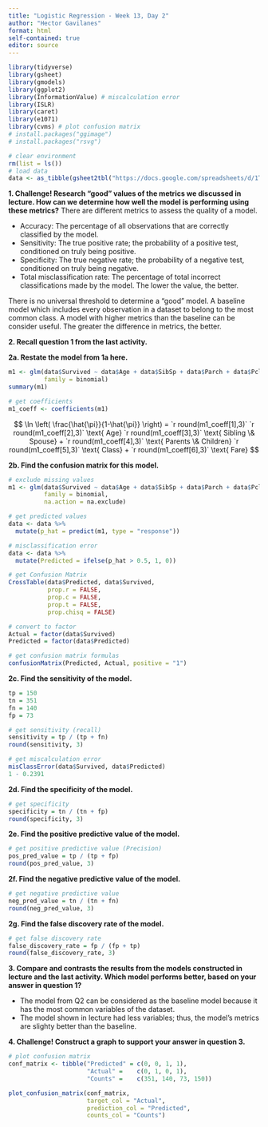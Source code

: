 ```yaml
---
title: "Logistic Regression - Week 13, Day 2"
author: "Hector Gavilanes"
format: html
self-contained: true
editor: source
---
```


```r
library(tidyverse)
library(gsheet)
library(gmodels)
library(ggplot2)
library(InformationValue) # miscalculation error
library(ISLR)
library(caret)
library(e1071)
library(cvms) # plot confusion matrix
# install.packages("ggimage")
# install.packages("rsvg")
```

```r
# clear environment
rm(list = ls())
# load data
data <- as_tibble(gsheet2tbl("https://docs.google.com/spreadsheets/d/1TrJ6jZ3hP6gQk6FvqbMrFUysEUEqle7XfuLnAkZsHYI/edit"))
```
**1. Challenge! Research "good" values of the metrics we discussed in lecture. How can we determine how well the model is performing using these metrics?**
There are different metrics to assess the quality of a model.

- Accuracy: The percentage of all observations that are correctly classified by the model.
- Sensitivity: The true positive rate; the probability of a positive test, conditioned on truly being positive.
- Specificity: The true negative rate; the probability of a negative test, conditioned on truly being negative.
- Total misclassification rate: The percentage of total incorrect classifications made by the model. The lower the value, the better.

There is no universal threshold to determine a "good" model. A baseline model which includes every observation in a dataset to belong to the most common class. A model with higher metrics than the baseline can be consider useful. The greater the difference in metrics, the better.  


**2. Recall question 1 from the last activity.**

**2a. Restate the model from 1a here.** 

```r
m1 <- glm(data$Survived ~ data$Age + data$SibSp + data$Parch + data$Pclass + data$Fare,
          family = binomial)
summary(m1)

# get coefficients
m1_coeff <- coefficients(m1)
```

$$
\ln \left( \frac{\hat{\pi}}{1-\hat{\pi}} \right) = `r round(m1_coeff[1],3)` `r round(m1_coeff[2],3)` \text{ Age} `r round(m1_coeff[3],3)` \text{ Sibling \& Spouse} + `r round(m1_coeff[4],3)` \text{ Parents \& Children} `r round(m1_coeff[5],3)` \text{ Class} + `r round(m1_coeff[6],3)` \text{ Fare}
$$

**2b. Find the confusion matrix for this model.**

```r
# exclude missing values
m1 <- glm(data$Survived ~ data$Age + data$SibSp + data$Parch + data$Pclass + data$Fare,
          family = binomial,
          na.action = na.exclude)

# get predicted values
data <- data %>% 
  mutate(p_hat = predict(m1, type = "response"))

# misclassification error
data <- data %>% 
  mutate(Predicted = ifelse(p_hat > 0.5, 1, 0))

# get Confusion Matrix
CrossTable(data$Predicted, data$Survived,
           prop.r = FALSE,
           prop.c = FALSE,
           prop.t = FALSE,
           prop.chisq = FALSE)

# convert to factor
Actual = factor(data$Survived)
Predicted = factor(data$Predicted)

# get confusion matrix formulas
confusionMatrix(Predicted, Actual, positive = "1")

```



**2c. Find the sensitivity of the model.**

```r
tp = 150
tn = 351
fn = 140
fp = 73

# get sensitivity (recall)
sensitivity = tp / (tp + fn)
round(sensitivity, 3)

# get miscalculation error
misClassError(data$Survived, data$Predicted)
1 - 0.2391
```

**2d. Find the specificity of the model.**

```r
# get specificity
specificity = tn / (tn + fp)
round(specificity, 3)
```

**2e. Find the positive predictive value of the model.**

```r
# get positive predictive value (Precision)
pos_pred_value = tp / (tp + fp)
round(pos_pred_value, 3)
```

**2f. Find the negative predictive value of the model.**

```r
# get negative predictive value
neg_pred_value = tn / (tn + fn)
round(neg_pred_value, 3)
```

**2g. Find the false discovery rate of the model.**

```r
# get false discovery rate
false_discovery_rate = fp / (fp + tp)
round(false_discovery_rate, 3)
```

**3. Compare and contrasts the results from the models constructed in  lecture and the last activity. Which model performs better, based on your answer in question 1?**

- The model from Q2 can be considered as the baseline model because it has the most common variables of the dataset.
- The model shown in lecture had less variables; thus, the model's metrics are slighty better than the baseline. 

**4. Challenge! Construct a graph to support your answer in question 3.**

```r
# plot confusion matrix
conf_matrix <- tibble("Predicted" = c(0, 0, 1, 1),
                      "Actual" =    c(0, 1, 0, 1),
                      "Counts" =    c(351, 140, 73, 150))

plot_confusion_matrix(conf_matrix,
                      target_col = "Actual",
                      prediction_col = "Predicted",
                      counts_col = "Counts")

```



